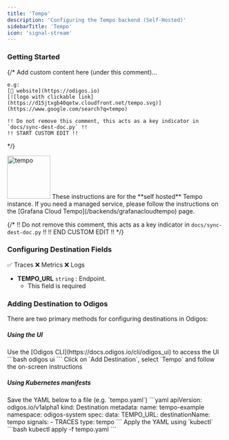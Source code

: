 ```yaml
---
title: 'Tempo'
description: 'Configuring the Tempo backend (Self-Hosted)'
sidebarTitle: 'Tempo'
icon: 'signal-stream'
---
```


### Getting Started

{/*
    Add custom content here (under this comment)...

    e.g:
    [🔗 website](https://odigos.io)
    [![logo with clickable link](https://d15jtxgb40qetw.cloudfront.net/tempo.svg)](https://www.google.com/search?q=tempo)

    !! Do not remove this comment, this acts as a key indicator in `docs/sync-dest-doc.py` !!
    !! START CUSTOM EDIT !!
*/}

<img src='https://d15jtxgb40qetw.cloudfront.net/tempo.svg' alt='tempo' width="100" height="100" className="not-prose" />

<Note>
  These instructions are for the **self hosted** Tempo instance. If you need a managed service, please follow the instructions on the [Grafana Cloud Tempo](/backends/grafanacloudtempo) page.
</Note>

{/*
    !! Do not remove this comment, this acts as a key indicator in `docs/sync-dest-doc.py` !!
    !! END CUSTOM EDIT !!
*/}

### Configuring Destination Fields

<Accordion title="Supported Signals:">
  ✅ Traces
  ❌ Metrics
  ❌ Logs
</Accordion>

- **TEMPO_URL** `string` : Endpoint.
  - This field is required

### Adding Destination to Odigos

There are two primary methods for configuring destinations in Odigos:

##### **Using the UI**

<Steps>
  <Step>
    Use the [Odigos CLI](https://docs.odigos.io/cli/odigos_ui) to access the UI
    ```bash
    odigos ui
    ```
  </Step>
  <Step>
    Click on `Add Destination`, select `Tempo` and follow the on-screen instructions
  </Step>
</Steps>

##### **Using Kubernetes manifests**

<Steps>
  <Step>
    Save the YAML below to a file (e.g. `tempo.yaml`)
    ```yaml
    apiVersion: odigos.io/v1alpha1
    kind: Destination
    metadata:
      name: tempo-example
      namespace: odigos-system
    spec:
      data:
        TEMPO_URL: <Endpoint>
      destinationName: tempo
      signals:
      - TRACES
      type: tempo
    ```
  </Step>
  <Step>
    Apply the YAML using `kubectl`
    ```bash
    kubectl apply -f tempo.yaml
    ```
  </Step>
</Steps>